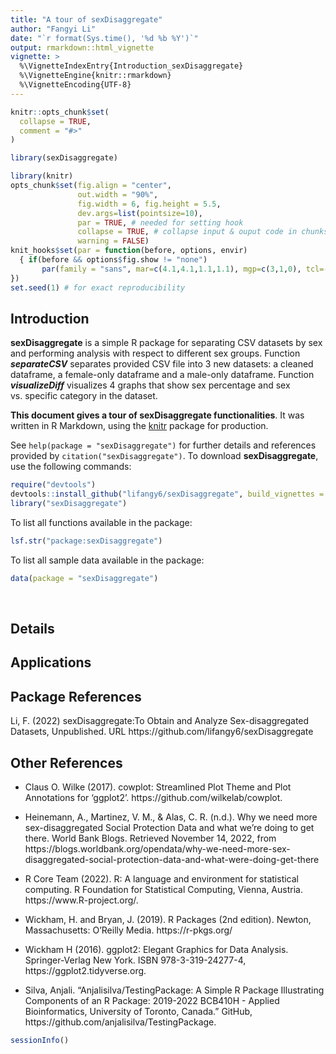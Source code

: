 ```yaml
---
title: "A tour of sexDisaggregate"
author: "Fangyi Li"
date: "`r format(Sys.time(), '%d %b %Y')`"
output: rmarkdown::html_vignette
vignette: >
  %\VignetteIndexEntry{Introduction_sexDisaggregate}
  %\VignetteEngine{knitr::rmarkdown}
  %\VignetteEncoding{UTF-8}
---
```


```r
knitr::opts_chunk$set(
  collapse = TRUE,
  comment = "#>"
)
```

```r
library(sexDisaggregate)
```
```r
library(knitr)
opts_chunk$set(fig.align = "center", 
               out.width = "90%",
               fig.width = 6, fig.height = 5.5,
               dev.args=list(pointsize=10),
               par = TRUE, # needed for setting hook 
               collapse = TRUE, # collapse input & ouput code in chunks
               warning = FALSE)
knit_hooks$set(par = function(before, options, envir)
  { if(before && options$fig.show != "none") 
       par(family = "sans", mar=c(4.1,4.1,1.1,1.1), mgp=c(3,1,0), tcl=-0.5)
})
set.seed(1) # for exact reproducibility
```

## Introduction
**sexDisaggregate** is a simple R package for separating CSV datasets by sex and performing analysis with respect to different sex groups. Function __*separateCSV*__ separates provided CSV file into 3 new datasets: a cleaned dataframe, a female-only dataframe and a male-only dataframe. Function __*visualizeDiff*__ visualizes 4 graphs that show sex percentage and sex vs. specific category in the dataset.

**This document gives a tour of sexDisaggregate functionalities**. It was written in R Markdown, using the [knitr](https://cran.r-project.org/package=knitr) package for production. 

See `help(package = "sexDisaggregate")` for further details and references provided by `citation("sexDisaggregate")`. To download **sexDisaggregate**, use the following commands:

``` r
require("devtools")
devtools::install_github("lifangy6/sexDisaggregate", build_vignettes = TRUE)
library("sexDisaggregate")
```
To list all functions available in the package:
``` r
lsf.str("package:sexDisaggregate")
```

To list all sample data available in the package:
``` r
data(package = "sexDisaggregate")
```

<br>

## Details

## Applications

## Package References
Li, F. (2022) sexDisaggregate:To Obtain and Analyze Sex-disaggregated Datasets, Unpublished. URL https://github.com/lifangy6/sexDisaggregate

## Other References
* Claus O. Wilke (2017). cowplot: Streamlined Plot Theme and Plot Annotations 
for 'ggplot2'. https://github.com/wilkelab/cowplot.

* Heinemann, A., Martinez, V. M., &amp; Alas, C. R. (n.d.). Why we need more 
sex-disaggregated Social Protection Data and what we're doing to get there. 
World Bank Blogs. Retrieved November 14, 2022, from https://blogs.worldbank.org/opendata/why-we-need-more-sex-disaggregated-social-protection-data-and-what-were-doing-get-there 

* R Core Team (2022). R: A language and environment for statistical computing. 
R Foundation for Statistical Computing, Vienna, Austria. https://www.R-project.org/.

* Wickham, H. and Bryan, J. (2019). R Packages (2nd edition). Newton, Massachusetts: O’Reilly Media. https://r-pkgs.org/

* Wickham H (2016). ggplot2: Elegant Graphics for Data Analysis. 
Springer-Verlag New York. ISBN 978-3-319-24277-4, https://ggplot2.tidyverse.org.
  
* Silva, Anjali. “Anjalisilva/TestingPackage: A Simple R Package Illustrating Components of an R Package: 2019-2022 BCB410H - Applied Bioinformatics, University of Toronto, Canada.” GitHub, https://github.com/anjalisilva/TestingPackage.

```r
sessionInfo()
```
